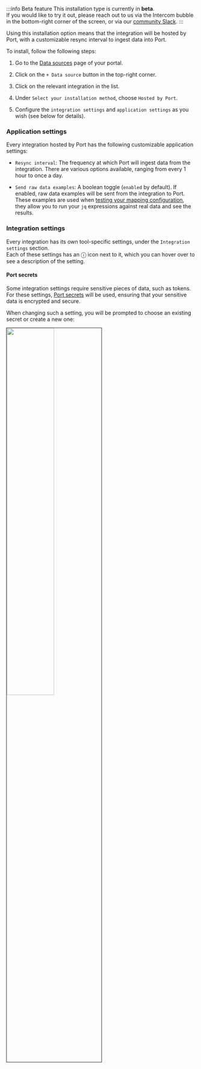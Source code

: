 :::info Beta feature
This installation type is currently in **beta**.  
If you would like to try it out, please reach out to us via the Intercom bubble in the bottom-right corner of the screen, or via our [community Slack](https://join.slack.com/t/getport/shared_invite/zt-1z7z7z1v-~1Q6Z6J9Q6Q~).
:::

Using this installation option means that the integration will be hosted by Port, with a customizable resync interval to ingest data into Port.

To install, follow the following steps:

1. Go to the [Data sources](https://app.getport.io/settings/data-sources) page of your portal.

2. Click on the `+ Data source` button in the top-right corner.

3. Click on the relevant integration in the list.

4. Under `Select your installation method`, choose `Hosted by Port`.

5. Configure the `integration settings` and `application settings` as you wish (see below for details).

<h3>Application settings</h3>

Every integration hosted by Port has the following customizable application settings:

- `Resync interval`: The frequency at which Port will ingest data from the integration. There are various options available, ranging from every 1 hour to once a day.

- `Send raw data examples`: A boolean toggle (`enabled` by default). If enabled, raw data examples will be sent from the integration to Port. These examples are used when [testing your mapping configuration](/build-your-software-catalog/customize-integrations/configure-mapping#test-your-mapping---jq-playground), they allow you to run your `jq` expressions against real data and see the results.

<h3>Integration settings</h3>

Every integration has its own tool-specific settings, under the `Integration settings` section.  
Each of these settings has an ⓘ icon next to it, which you can hover over to see a description of the setting.

<h4>Port secrets</h4>

Some integration settings require sensitive pieces of data, such as tokens.  
For these settings, [Port secrets](/sso-rbac/port-secrets/) will be used, ensuring that your sensitive data is encrypted and secure.

When changing such a setting, you will be prompted to choose an existing secret or create a new one:

<img src="/img/build-your-software-catalog/sync-data-to-catalog/oceanSaasSecretExample.png" width="50%" border="1px" />
